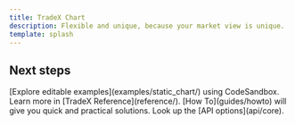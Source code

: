 ```yaml
---
title: TradeX Chart
description: Flexible and unique, because your market view is unique.
template: splash
---
```


<TradeXChart />


## Next steps

<CardGrid>
  <Card title="Live Examples" icon="pencil">
    [Explore editable examples](examples/static_chart/) using CodeSandbox.
  </Card>
    <Card title="Read the docs" icon="open-book">
    Learn more in [TradeX Reference](reference/).
  </Card>
  <Card title="Quick How To" icon="add-document">
    [How To](guides/howto) will give you quick and practical solutions.
  </Card>
  <Card title="API" icon="setting">
    Look up the [API options](api/core).
  </Card>

</CardGrid>


